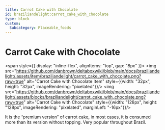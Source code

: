 ```yaml
---
title: Carrot Cake with Chocolate
id: braziliandelight:carrot_cake_with_chocolate
type: block
custom:
  Subcategory: Placeable_foods
---
```


# Carrot Cake with Chocolate

<span style={{ display: "inline-flex", alignItems: "top", gap: "8px" }}>
  <img src="https://github.com/danbrown/deltaboxwiki/blob/main/docs/braziliandelight/.assets/item/braziliandelight/carrot_cake_with_chocolate.png?raw=true"
         alt="Carrot Cake with Chocolate Item" style={{width: "32px", height: "32px", imageRendering: "pixelated"}}/>
  <img src="https://github.com/danbrown/deltaboxwiki/blob/main/docs/braziliandelight/.assets/blocks/braziliandelight/carrot_cake_with_chocolate.png?raw=true"
         alt="Carrot Cake with Chocolate" style={{width: "128px", height: "128px", imageRendering: "pixelated", marginLeft: "-16px"}}/>
</span>

It is the “premium version” of carrot cake, in most cases, it is consumed more than its version without topping.
Very popular throughout Brazil.